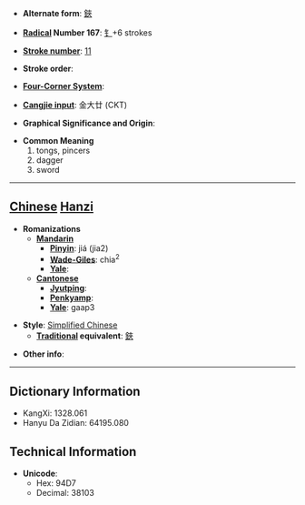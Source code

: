 * '''Alternate form''': [[鋏]]

* '''[[Wiktionary:Chinese radical index| Radical]] Number 167''': [[Wiktionary:Chinese radical index 钅|钅]]+6 strokes

* '''[[Wiktionary:Chinese total strokes index|Stroke number]]''': [[Wiktionary:Chinese total strokes index 11|11]]

* '''Stroke order''': 

* '''[[Wiktionary:Chinese four corner index|Four-Corner System]]''': 

* '''[[Wiktionary:Chinese Cangjie index|Cangjie input]]''': 金大廿 (CKT)

* '''Graphical Significance and Origin''': 

* '''Common Meaning'''
*#tongs, pincers
*# dagger
*# sword


----

== [[Chinese]] [[Hanzi]] ==

* '''Romanizations'''
** '''[[Mandarin]]'''
*** '''[[Pinyin]]''': jiá (jia2)
*** '''[[Wade-Giles]]''': chia<sup>2</sup>
*** '''[[Yale]]''': 
** '''[[Cantonese]]'''
*** '''[[Jyutping]]''':
*** '''[[Penkyamp]]''': 
*** '''[[Yale]]''': gaap3

* '''Style''': [[Simplified Chinese]] 
** '''[[Traditional Chinese|Traditional]] equivalent''': [[鋏]]

* '''Other info''': 

----

== Dictionary Information ==

* KangXi: 1328.061
* Hanyu Da Zidian: 64195.080

== Technical Information ==

* '''Unicode''':
** Hex: 94D7
** Decimal: 38103